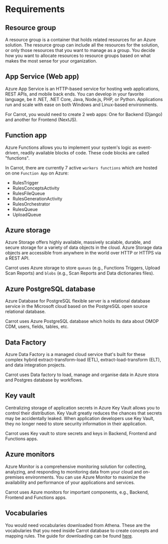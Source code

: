 # Requirements

## Resource group

A resource group is a container that holds related resources for an Azure solution. The resource group can include all the resources for the solution, or only those resources that you want to manage as a group. You decide how you want to allocate resources to resource groups based on what makes the most sense for your organization.

## App Service (Web app)

Azure App Service is an HTTP-based service for hosting web applications, REST APIs, and mobile back ends. You can develop in your favorite language, be it .NET, .NET Core, Java, Node.js, PHP, or Python. Applications run and scale with ease on both Windows and Linux-based environments.

For Carrot, you would need to create 2 web apps: One for Backend (Django) and another for Frontend (NextJS).

## Function app

Azure Functions allows you to implement your system's logic as event-driven, readily available blocks of code. These code blocks are called "functions".

In Carrot, there are currently 7 active `workers functions` which are hosted on one `Function App` on Azure:

- RulesTrigger
- RulesConceptsActivity
- RulesFileQueue
- RulesGenerationActivity
- RulesOrchestrator
- RulesQueue
- UploadQueue

## Azure storage

Azure Storage offers highly available, massively scalable, durable, and secure storage for a variety of data objects in the cloud. Azure Storage data objects are accessible from anywhere in the world over HTTP or HTTPS via a REST API.

Carrot uses Azure storage to store `queues` (e.g., Functions Triggers, Upload Scan Reports) and `blobs` (e.g., Scan Reports and Data dictionaries files).

## Azure PostgreSQL database

Azure Database for PostgreSQL flexible server is a relational database service in the Microsoft cloud based on the PostgreSQL open source relational database.

Carrot uses Azure PostgreSQL database which holds its data about OMOP CDM, users, fields, tables, etc.

## Data Factory

Azure Data Factory is a managed cloud service that's built for these complex hybrid extract-transform-load (ETL), extract-load-transform (ELT), and data integration projects.

Carrot uses Data factory to load, manage and organise data in Azure stora and Postgres database by workflows.

## Key vault

Centralizing storage of application secrets in Azure Key Vault allows you to control their distribution. Key Vault greatly reduces the chances that secrets may be accidentally leaked. When application developers use Key Vault, they no longer need to store security information in their application.

Carrot uses Key vault to store secrets and keys in Backend, Frontend and Functions apps.

## Azure monitors

Azure Monitor is a comprehensive monitoring solution for collecting, analyzing, and responding to monitoring data from your cloud and on-premises environments. You can use Azure Monitor to maximize the availability and performance of your applications and services.

Carrot uses Azure monitors for important components, e.g., Backend, Frontend and Functions apps.

## Vocabularies

You would need vocabularies downloaded from Athena. These are the vocabularies that you need inside Carrot database to create concepts and mapping rules. The guide for downloading can be found [here](https://github.com/OHDSI/Vocabulary-v5.0/wiki/General-Structure,-Download-and-Use).
